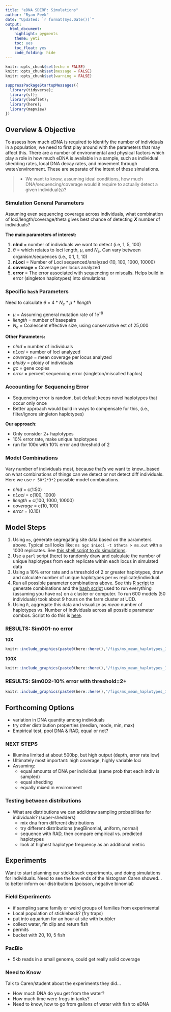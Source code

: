 ```yaml
---
title: "eDNA SDERP: Simulations"
author: "Ryan Peek"
date: "Updated: `r format(Sys.Date())`"
output: 
  html_document:
    highlight: pygments
    theme: yeti
    toc: yes
    toc_float: yes
    code_folding: hide
---
```


```r
knitr::opts_chunk$set(echo = FALSE)
knitr::opts_chunk$set(message = FALSE)
knitr::opts_chunk$set(warning = FALSE)

suppressPackageStartupMessages({
  library(tidyverse);
  library(sf);
  library(leaflet);
  library(here);
  library(mapview)
})

```

## Overview & Objective

To assess how much eDNA is required to identify the number of individuals in a population, we need to first play around with the parameters that may affect this. There are a number of environmental and physical factors which play a role in how much eDNA is available in a sample, such as individual shedding rates, local DNA decay rates, and movement through water/environment. These are separate of the intent of these simulations.

 >  - We want to know, assuming ideal conditions, how much DNA/sequencing/coverage would it require to actually detect a given individual(s)?

### Simulation General Parameters 

Assuming even sequencing coverage across individuals, what combination of loci/length/coverage/theta gives best chance of detecting **_X_** number of individuals?

**The main parameters of interest:**

 1. **nInd** = number of individuals we want to detect (i.e, 1, 5, 100)
 2. $\theta$  = which relates to loci length, $\mu$, and $N_e$. Can vary between organism/sequences (i.e., 0.1, 1, 10)
 3. **nLoci** = Number of Loci sequenced/analyzed (10, 100, 1000, 10000)
 4. **coverage** = Coverage per locus analyzed
 5. **error** = The error associated with sequencing or miscalls. Helps build in error (singleton haplotypes) into simulations
 
### Specific `bash` Parameters

Need to calculate $\theta$ = 4 * $N_e$ * $\mu$ * $llength$ 

 - $\mu$ = Assuming general mutation rate of 1e^-8^
 - $llength$ = number of basepairs
 - $N_e$ = Coalescent effective size, using conservative est of 25,000
 
**Other Parameters:**

 - $nInd$ = number of individuals
 - $nLoci$ = number of loci analyzed
 - $coverage$ = mean coverage per locus analyzed
 - $ploidy$ = ploidy of individuals
 - $gc$ = gene copies
 - $error$ = percent sequencing error (singleton/miscalled haplos)


### Accounting for Sequencing Error

 - Sequencing error is random, but default keeps novel haplotypes that occur only once
 - Better approach would build in ways to compensate for this, (i.e., filter/ignore singleton haplotypes)

**Our approach:**

 - Only consider 2+ haplotypes
 - 10% error rate, make unique haplotypes
 - run for 100x with 10% error and threshold of 2


### Model Combinations

Vary number of individuals most, because that's we want to know...based on what combinations of things can we detect or not detect diff individuals. Here we use `r 50*2*3*2` possible model combinations.

 - $nInd$ = c(1:50)
 - $nLoci$ = c(100, 1000)
 - $llength$ = c(100, 1000, 10000)
 - $coverage$ = c(10, 100)
 - $error$ = (0.10)
 
## Model Steps

1. Using `ms`, generate segregating site data based on the parameters above. Typical call looks like: `ms $gc $nLoci -t $theta > ms.out` with a 1000 replicates. See [this shell script to do simulations](https://github.com/ryanpeek/edna_gensim/blob/master/code/ms_simulate_haplotypes.sh).
2. Use a `perl` script ([here](https://github.com/ryanpeek/edna_gensim/blob/master/code/ms_sample.pl)) to randomly draw and calculate the number of unique haplotypes from each replicate within each locus in simulated data
3. Using a 10% error rate and a threshold of 2 or greater haplotypes, draw and calculate number of unique haplotypes per `ms` replicate/individual.
4. Run all possible parameter combinations above. See this [R script](https://github.com/ryanpeek/edna_gensim/blob/master/code/01_generate_simulation_calls.R) to generate combinations and the [bash script](https://github.com/ryanpeek/edna_gensim/blob/master/code/ms_sim001_sbatch.sh) used to run everything (assuming you have `ms`) on a cluster or computer. To run 600 models (50 individuals) took about 9 hours on the farm cluster at UCD.
4. Using `R`, aggregate this data and visualize as *mean* number of haplotypes vs. Number of Individuals across all possible parameter combos. Script to do this is [here](https://github.com/ryanpeek/edna_gensim/blob/master/code/02_calculate_mean_haplotypes_by_loci.R).

### RESULTS: Sim001-no error

**10X**

```r

knitr::include_graphics(paste0(here::here(),"/figs/ms_mean_haplotypes_10x_50nInd.png"))

```

**100X**

```r

knitr::include_graphics(paste0(here::here(),"/figs/ms_mean_haplotypes_100x_50nInd.png"))

```

### RESULTS: Sim002-10% error with threshold=2+


```r

knitr::include_graphics(paste0(here::here(),"/figs/ms_mean_haplotypes_10x100x_50nInd_w_error.png"))

```
 
## Forthcoming Options

 - variation in DNA quantity among individuals
 - try other distribution properties (median, mode, min, max)
 - Empirical test, pool DNA & RAD, equal or not?


### NEXT STEPS

 - Illumina limited at about 500bp, but high output (depth, error rate low)
 - Ultimately most important: high coverage, highly variable loci
 - Assuming:
    - equal amounts of DNA per individual (same prob that each indiv is sampled)
    - equal shedding
    - equally mixed in environment
   
### Testing between distributions

  - What are distributions we can add/draw sampling probabilities for individuals? (super-shedders)
    - mix dna from different distributions
    - try different distributions (negBinomial, uniform, normal)
    - sequence with RAD, then compare empirical vs. predicted haplotypes
    - look at highest haplotype frequency as an additional metric

## Experiments

Want to start planning our stickleback experiments, and doing simulations for individuals. Need to see the low ends of the histogram Caren showed...to better inform our distributions (poisson, negative binomial)

### Field Experiments
 - if sampling same family or weird groups of families from experimental
 - Local population of stickleback? (fry traps)
  - put into aquarium for an hour at site with bubbler
  - collect water, fin clip and return fish
  - permits
  - bucket with 20, 10, 5 fish
  
### PacBio

 - 5kb reads in a small genome, could get really solid coverage

### Need to Know

Talk to Caren/student about the experiments they did...

 - How much DNA do you get from the water?
 - How much time were frogs in tanks?
 - Need to know, how to go from gallons of water with fish to eDNA
 


<!--
## ADDITIONAL RESOURCES 
### From Will

 - for **ms**: use a mutation rate that makes sense given the length of reads that you plan to recover (if the per base is 1x10^-8 and you have loci of 84 bp, you'd use a mutation rate of 8.4x10^-7). The `run_ms.sh` calculates pop-sized scaled mutation rate by default.
 
 - for **coala**: It takes pop-size scaled mutation rate, so just times that by 2*Ne for the theta argument. 

 - [ms pdf and program download here](https://uchicago.app.box.com/s/l3e5uf13tikfjm7e1il1eujitlsjdx13)
 

### Using `skeleSim`**

```r

library(skeleSim) #https://github.com/christianparobek/skeleSim

# Run the app
skeleSimGUI()
 
```

For a [Sample Size analysis](https://cran.r-project.org/web/packages/skeleSim/vignettes/SampleSize.html), we can play with the following:

 - Number of Populations
 - Migration Rates/Type of Model
 - Seq Lengths
 - Number of Loci
 - Type of Locus


### Using `coala` and `ms`

 - See [here](https://cran.r-project.org/web/packages/coala/vignettes/coala-intro.html)

`coala` is a package written by Staab and Metzler (2016). `ms` is a program written by Hudson (2007). We need to load packages and set `ms` as the simulator. Also see `skelesim` (Parobek et al. 2017).

```r

library(purrr)
library(tidyverse)
library(coala)
# library(msr) # https://github.com/vsbuffalo/msr, devtools::install_github("vsbuffalo/msr")
library(phyclust) # to use ms sim
activate_ms(priority = 500)

# list simulators
list_simulators()
```

#### First Model

Here we try a simulation of:

 - **sample_size** = 1 population, 5 individuals
 - **loci** = 5
 - **loci_length** = 100

```r

# set up the population-size scaled mutation rate (4*N*mu)
# ll <- 84 # loci length
# mu <- 1e-4 # mutation rate
# (ll_mu <- ll*mu) # loci length scaled rate?
# N <- 20 #  pop size
# (pop_size_r <- 4*N*ll_mu)

# 1 Populations, 5 indiv
model <- coal_model(sample_size = c(10), loci_length = 100,
                    loci_number = 100, ploidy = 2) +
  feat_mutation(rate = 1, model = "IFS") + # rate= 4*N0*mu
  #sumstat_nucleotide_div() + 
  sumstat_seg_sites() #+
  #sumstat_sfs() # site freq spectrum, defaults to all pops
  #sumstat_jsfs(name = "jsfs_12", populations = c(1,2)) # joint sfs for 2 pops
  #sumstat_dna() # generates seq data

# check model
check_model(model)
model # view model in ms form

# simulate
ms_sims <- simulate(model, seed = 15, nsim=1)

# setup of list of names
(vecNames <- sprintf("s%03d", 1:10))

# now add to list of sims
ms_sims <- purrr::set_names(ms_sims, nm = vecNames)

# double check
map(ms_sims, ~names(.x))

# get seg sites
get_snps(ms_sims[["s001"]]$seg_sites)



# get just pi
pi_df <- map(ms_sims, ~.x["pi"]) %>% flatten() %>% bind_cols() %>% 
  rename_all(., ~vecNames) %>% 
  pivot_longer(cols = c(1:10), values_to =  "pi")# %>% View()

# ggplot
ggplot() + 
  geom_boxplot(data=pi_df, aes(y=pi, x=name, group=name)) + 
  geom_point(data=pi_df, aes(x = name, y=pi), alpha=.5) +
  labs(x="")

# get seg sites
#ss_df <- 
# this only pulls 3rd in list of seg sites
map(ms_sims, ~pluck(.x[["seg_sites"]][[3]])) %>% simplify()

# test plots
barplot(ms_sims[["s001"]][["sfs"]])
plot(ms_sims[[1]]$sfs)

# plot SFS
(sfs_df <- map(ms_sims, "sfs")  %>% bind_rows())

# single simulation
barplot(sfs_df$sim_001 / sum(sfs_df$sim_001), 
        names.arg = seq_along(sfs_df$sim_001), 
        col = "darkblue")
barplot(sfs_df$sim_004 / sum(sfs_df$sim_004), 
        names.arg = seq_along(sfs_df$sim_004), 
        col = "skyblue", add=TRUE, width = .8)
barplot(sfs_df$sim_003 / sum(sfs_df$sim_003), 
        names.arg = seq_along(sfs_df$sim_003), 
        col = "slateblue", add=TRUE, width = .5)


sfs_out <- rowMeans(sfs_df / sum(sfs_df)) %>% 
  purrr::as_vector()
sfs_df2 <- tibble("sim"=vecNames[-1], sfs_out)
  
ggplot() + geom_col(data=sfs_df2, aes(x=sim, y=sfs_out), fill="cadetblue4")

# plot nucleotide diversity against mutation rates
mean_pi <- sapply(ms_sims, function(x) mean(x$pi))
theta <- sapply(ms_sims, function(x) x$pars[["theta"]])

plot(theta, mean_pi, pch = 19, col = "orange", 
     xlab = "Mutation rate (theta)",
     ylab = "Nucleotide Diversity (mean pi)")
abline(lm(mean_pi ~ theta), col = "gray", lty = 2, lwd=2)


```
 
 
-->
